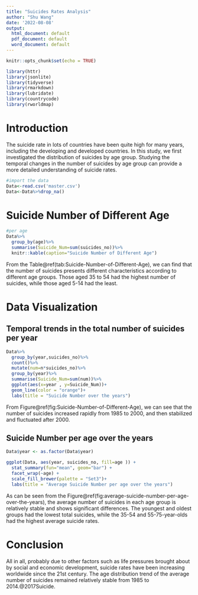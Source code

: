 ```yaml
---
title: "Suicides Rates Analysis"
author: "Shu Wang"
date: '2022-08-08'
output:
  html_document: default
  pdf_document: default
  word_document: default
---
```


```r
knitr::opts_chunk$set(echo = TRUE)
```

```r
library(httr)
library(jsonlite)
library(tidyverse)
library(rmarkdown)
library(lubridate)
library(countrycode)
library(rworldmap)
```


# Introduction
The suicide rate in lots of countries have been quite high for many years, including the developing and developed countries. In this study, we first investigated the distribution of suicides by age group. Studying the temporal changes in the number of suicides by age group can provide a more detailed understanding of suicide rates.

```r
#import the data
Data<-read.csv('master.csv')
Data<-Data%>%drop_na()
```


# Suicide Number of Different Age
```r
#per age
Data%>%
  group_by(age)%>%
  summarise(Suicide_Num=sum(suicides_no))%>%
  knitr::kable(caption="Suicide Number of Different Age")
```
From the Table\@ref(tab:Suicide-Number-of-Different-Age), we can find that the number of suicides presents different characteristics according to different age groups. Those aged 35 to 54 had the highest number of suicides, while those aged 5-14 had the least.

# Data Visualization
## Temporal trends in the total number of suicides per year
```r
Data%>%
  group_by(year,suicides_no)%>%
  count()%>%
  mutate(num=n*suicides_no)%>%
  group_by(year)%>%
  summarise(Suicide_Num=sum(num))%>%
  ggplot(aes(x=year , y=Suicide_Num))+
  geom_line(color = "orange")+
  labs(title = "Suicide Number over the years")
```
From Figure\@ref(fig:Suicide-Number-of-Different-Age), we can see that the number of suicides increased rapidly from 1985 to 2000, and then stabilized and fluctuated after 2000.


## Suicide Number per age over the years
```r
Data$year <- as.factor(Data$year)

ggplot(Data, aes(year, suicides_no, fill=age )) +
  stat_summary(fun="mean", geom="bar") +
  facet_wrap(~age) +
  scale_fill_brewer(palette = "Set3")+
  labs(title = "Average Suicide Number per age over the years")
```
As can be seen from the Figure\@ref(fig:average-suicide-number-per-age-over-the-years), the average number of suicides in each age group is relatively stable and shows significant differences. The youngest and oldest groups had the lowest total suicides, while the 35-54 and 55-75-year-olds had the highest average suicide rates.


# Conclusion
All in all, probably due to other factors such as life pressures brought about by social and economic development, suicide rates have been increasing worldwide since the 21st century. The age distribution trend of the average number of suicides remained relatively stable from 1985 to 2014.@2017Suicide.
